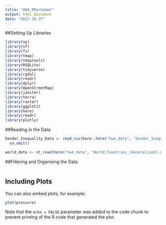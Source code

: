 ```yaml
---
title: "HW4_RMarkdown"
output: html_document
date: "2022-10-27"
---
```

##Setting Up Libraries
```r
library(sp)
library(sf)
library(fs)
library(tmap)
library(tmaptools)
library(RSQLite)
library(tidyverse)
library(rgdal)
library(readr)
library(dplyr)
library(OpenStreetMap)
library(janitor)
library(terra)
library(raster)
library(ggplot2)
library(here)
library(readr)
library(plotly)
```

##Reading in the Data
```r

Gender_Inequality_Data <- read_csv(here::here("hw4_data", "Gender_Inequality_Data.csv")) %>% 
  na.omit() 

world_data <- st_read(here("hw4_data", "World_Countries_(Generalized).geojson"))

```


##Filtering and Organising the Data
```r

```

## Including Plots

You can also embed plots, for example:

```r
plot(pressure)
```

Note that the `echo = FALSE` parameter was added to the code chunk to prevent printing of the R code that generated the plot.
